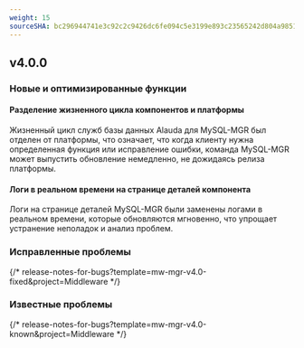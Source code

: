 ```yaml
---
weight: 15
sourceSHA: bc296944741e3c92c2c9426dc6fe094c5e3199e893c23565242d804a98512069
---
```


## v4.0.0

### Новые и оптимизированные функции

#### Разделение жизненного цикла компонентов и платформы

Жизненный цикл служб базы данных Alauda для MySQL-MGR был отделен от платформы, что означает, что когда клиенту нужна определенная функция или исправление ошибки, команда MySQL-MGR может выпустить обновление немедленно, не дожидаясь релиза платформы.

#### Логи в реальном времени на странице деталей компонента

Логи на странице деталей MySQL-MGR были заменены логами в реальном времени, которые обновляются мгновенно, что упрощает устранение неполадок и анализ проблем.

### Исправленные проблемы

{/* release-notes-for-bugs?template=mw-mgr-v4.0-fixed&project=Middleware */}

### Известные проблемы

{/* release-notes-for-bugs?template=mw-mgr-v4.0-known&project=Middleware */}
